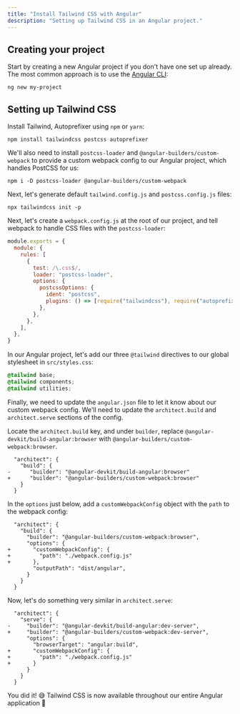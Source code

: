 ```yaml
---
title: "Install Tailwind CSS with Angular"
description: "Setting up Tailwind CSS in an Angular project."
---
```


<!--
#####
Launch day test: Angular works with the normal tailwindcss package 🎉
#####
-->

## Creating your project

Start by creating a new Angular project if you don't have one set up already. The most common approach is to use the [Angular CLI](https://angular.io/guide/setup-local#install-the-angular-cli):

```shell
ng new my-project
```

## Setting up Tailwind CSS

Install Tailwind, Autoprefixer using `npm` or `yarn`:

```shell
npm install tailwindcss postcss autoprefixer
```

We'll also need to install `postcss-loader` and `@angular-builders/custom-webpack` to provide a custom webpack config to our Angular project, which handles PostCSS for us:

```shell
npm i -D postcss-loader @angular-builders/custom-webpack
```

Next, let's generate default `tailwind.config.js` and `postcss.config.js` files:

```shell
npx tailwindcss init -p
```

Next, let's create a `webpack.config.js` at the root of our project, and tell webpack to handle CSS files with the `postcss-loader`:

```js
module.exports = {
  module: {
    rules: [
      {
        test: /\.css$/,
        loader: "postcss-loader",
        options: {
          postcssOptions: {
            ident: "postcss",
            plugins: () => [require("tailwindcss"), require("autoprefixer")],
          },
        },
      },
    ],
  },
}
```

In our Angular project, let's add our three `@tailwind` directives to our global stylesheet in `src/styles.css`:

```css
@tailwind base;
@tailwind components;
@tailwind utilities;
```

Finally, we need to update the `angular.json` file to let it know about our custom webpack config. We'll need to update the `architect.build` and `architect.serve` sections of the config.

Locate the `architect.build` key, and under `builder`, replace `@angular-devkit/build-angular:browser` with `@angular-builders/custom-webpack:browser`.

```diff-json
  "architect": {
    "build": {
-      "builder": "@angular-devkit/build-angular:browser"
+      "builder": "@angular-builders/custom-webpack:browser"
    }
  }
```

In the `options` just below, add a `customWebpackConfig` object with the `path` to the webpack config:

```diff-json
  "architect": {
    "build": {
      "builder": "@angular-builders/custom-webpack:browser",
      "options": {
+       "customWebpackConfig": {
+         "path": "./webpack.config.js"
+       },
        "outputPath": "dist/angular",
      }
    }
  }
```

Now, let's do something very similar in `architect.serve`:

```diff-json
  "architect": {
    "serve": {
-     "builder": "@angular-devkit/build-angular:dev-server",
+     "builder": "@angular-builders/custom-webpack:dev-server",
      "options": {
        "browserTarget": "angular:build",
+       "customWebpackConfig": {
+         "path": "./webpack.config.js"
+       }
      }
    }
  }
```

You did it! 😅 Tailwind CSS is now available throughout our entire Angular application 🎉
